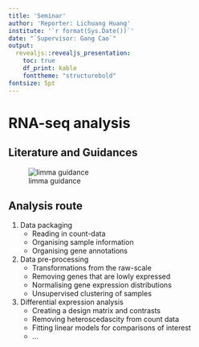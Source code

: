 ```yaml
---
title: 'Seminar'
author: 'Reporter: Lichuang Huang'
institute: '`r format(Sys.Date())`'
date: "`Supervisor: Gang Cao`"
output:
  revealjs::revealjs_presentation:
    toc: true
    df_print: kable
    fonttheme: "structurebold"
fontsize: 5pt
---
```


# RNA-seq analysis

## Literature and Guidances

![limma guidance](/home/echo/Pictures/Screenshots/Screenshot from 2022-06-24 11-58-35.png)

## Analysis route

1. Data packaging
    + Reading in count-data
    + Organising sample information
    + Organising gene annotations
2. Data pre-processing
    + Transformations from the raw-scale
    + Removing genes that are lowly expressed
    + Normalising gene expression distributions
    + Unsupervised clustering of samples
3. Differential expression analysis
    + Creating a design matrix and contrasts
    + Removing heteroscedascity from count data
    + Fitting linear models for comparisons of interest
    + ...

